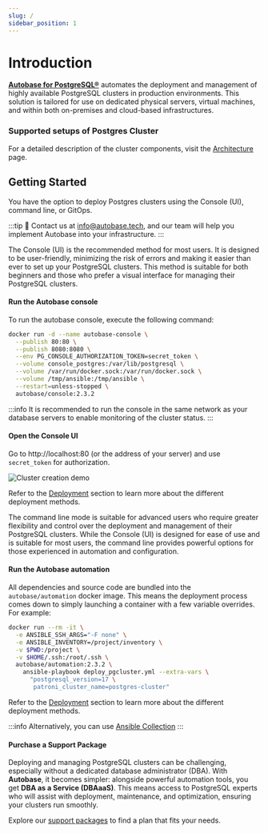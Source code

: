 ```yaml
---
slug: /
sidebar_position: 1
---
```


# Introduction

**[Autobase for PostgreSQL®](https://github.com/vitabaks/autobase)** automates the deployment and management of highly available PostgreSQL clusters in production environments. This solution is tailored for use on dedicated physical servers, virtual machines, and within both on-premises and cloud-based infrastructures.

### Supported setups of Postgres Cluster


<SchemeSwitcher />

For a detailed description of the cluster components, visit the [Architecture](./overview/architecture.md) page.

## Getting Started

You have the option to deploy Postgres clusters using the Console (UI), command line, or GitOps.

:::tip
📩 Contact us at info@autobase.tech, and our team will help you implement Autobase into your infrastructure.
:::


<Tabs>
  <TabItem value="console-ui" label="Console (UI)" default>

The Console (UI) is the recommended method for most users. It is designed to be user-friendly, minimizing the risk of errors and making it easier than ever to set up your PostgreSQL clusters. This method is suitable for both beginners and those who prefer a visual interface for managing their PostgreSQL clusters.

#### Run the Autobase console

To run the autobase console, execute the following command:

```bash
docker run -d --name autobase-console \
  --publish 80:80 \
  --publish 8080:8080 \
  --env PG_CONSOLE_AUTHORIZATION_TOKEN=secret_token \
  --volume console_postgres:/var/lib/postgresql \
  --volume /var/run/docker.sock:/var/run/docker.sock \
  --volume /tmp/ansible:/tmp/ansible \
  --restart=unless-stopped \
  autobase/console:2.3.2
```

:::info
It is recommended to run the console in the same network as your database servers to enable monitoring of the cluster status.
:::

#### Open the Console UI

Go to http://localhost:80 (or the address of your server) and use `secret_token` for authorization.

![Cluster creation demo](/img/autobase_create_cluster_demo.gif)

Refer to the [Deployment](./docs/category/deployment) section to learn more about the different deployment methods.

  </TabItem>
  <TabItem value="command-line" label="Command line">

The command line mode is suitable for advanced users who require greater flexibility and control over the deployment and management of their PostgreSQL clusters.
While the Console (UI) is designed for ease of use and is suitable for most users, the command line provides powerful options for those experienced in automation and configuration.

#### Run the Autobase automation

All dependencies and source code are bundled into the `autobase/automation` docker image.
This means the deployment process comes down to simply launching a container with a few variable overrides. For example:

```bash
docker run --rm -it \
  -e ANSIBLE_SSH_ARGS="-F none" \
  -e ANSIBLE_INVENTORY=/project/inventory \
  -v $PWD:/project \
  -v $HOME/.ssh:/root/.ssh \
  autobase/automation:2.3.2 \
    ansible-playbook deploy_pgcluster.yml --extra-vars \
      "postgresql_version=17 \
       patroni_cluster_name=postgres-cluster"
```

Refer to the [Deployment](./docs/category/deployment) section to learn more about the different deployment methods.

:::info
Alternatively, you can use [Ansible Collection](https://github.com/vitabaks/autobase/blob/master/automation/README.md)
:::

  </TabItem>
</Tabs>

#### Purchase a Support Package

Deploying and managing PostgreSQL clusters can be challenging, especially without a dedicated database administrator (DBA).
With **Autobase**, it becomes simpler: alongside powerful automation tools, you get **DBA as a Service (DBAaaS)**.
This means access to PostgreSQL experts who will assist with deployment, maintenance, and optimization, ensuring your clusters run smoothly.

Explore our [support packages](/docs/support) to find a plan that fits your needs.
